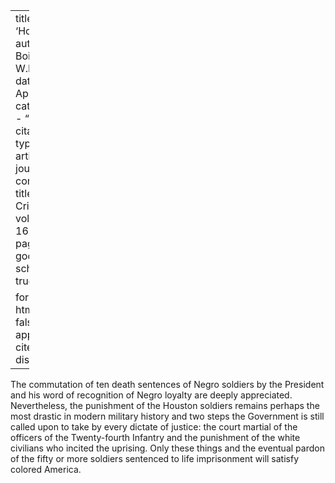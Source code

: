 
---
title: 'Houston'
author: Du Bois, W.E.B.
date: Apr. 1918
categories: 
  - ""
citation: 
  type: article-journal
  container-title: The Crisis
  volume: 16
  issue: 6
  page: 269
google-scholar: true

format:
  html:
    toc: false
    appendix-cite-as: display
---



The commutation of ten death sentences of Negro soldiers by the President and his word of recognition of Negro loyalty are deeply appreciated. Nevertheless, the punishment of the Houston soldiers remains perhaps the most drastic in modern military history and two steps the Government is still called upon to take by every dictate of justice: the court martial of the officers of the Twenty-fourth Infantry and the punishment of the white civilians who incited the uprising. Only these things and the eventual pardon of the fifty or more soldiers sentenced to life imprisonment will satisfy colored America.

